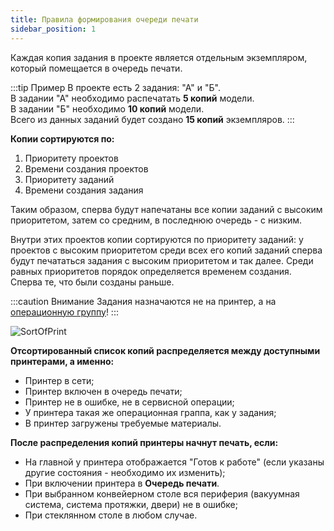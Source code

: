```yaml
---
title: Правила формирования очереди печати
sidebar_position: 1
---
```

Каждая копия задания в проекте является отдельным экземпляром, который помещается в очередь печати.

:::tip Пример
      В проекте есть 2 задания: "А" и "Б".\
      В задании "А" необходимо распечатать **5 копий** модели.\
      В задании "Б" необходимо **10 копий** модели.\
      Всего из данных заданий будет создано **15 копий** экземпляров.
:::

**Копии сортируются по:**

1. Приоритету проектов
2. Времени создания проектов
3. Приоритету заданий
4. Времени создания задания

Таким образом, сперва будут напечатаны все копии заданий с высоким приоритетом, затем со средним, 
в последнюю очередь - с низким.

Внутри этих проектов копии сортируются по приоритету заданий: у проектов с высоким приоритетом среди 
всех его копий заданий сперва будут печататься задания с высоким приоритетом и так далее. 
Среди равных приоритетов порядок определяется временем создания. Сперва те, что были созданы раньше.

:::caution Внимание
      Задания назначаются не на принтер, а на 
      [операционную группу](/docs/StartWithMES/PrintQueue/PrintQueueRules/OperationalGroups)!
:::

![SortOfPrint](./img/SortOfPrint.png)

**Отсортированный список копий распределяется между доступными принтерами, а именно:**

- Принтер в сети;
- Принтер включен в очередь печати;
- Принтер не в ошибке, не в сервисной операции;
- У принтера такая же операционная граппа, как у задания;
- В принтер загружены требуемые материалы.

**После распределения копий принтеры начнут печать, если:**

- На главной у принтера отображается "Готов к работе" (если указаны другие состояния - необходимо их изменить);
- При включении принтера в **Очередь печати**.
- При выбранном конвейерном столе вся периферия (вакуумная система, система протяжки, двери) не в ошибке;
- При стеклянном столе в любом случае.